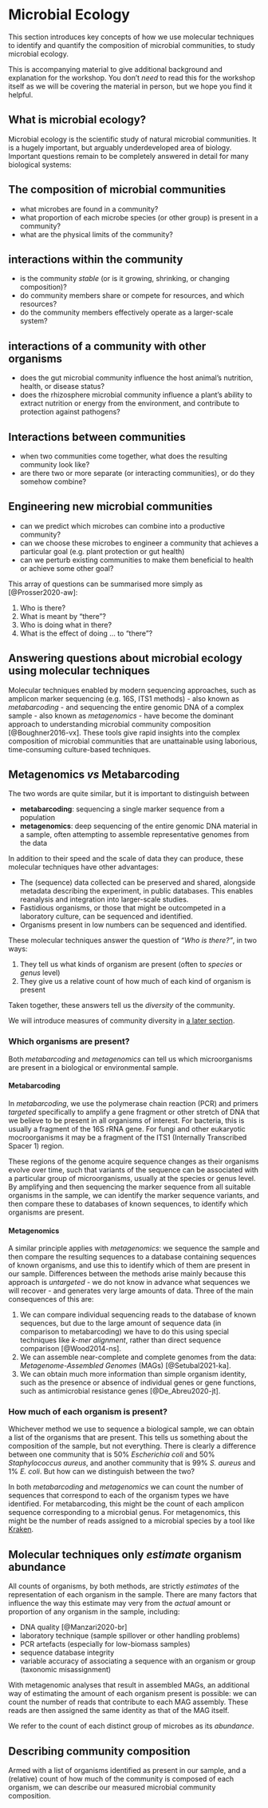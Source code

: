 # Microbial Ecology {#sec-microbial-ecology}

This section introduces key concepts of how we use molecular techniques to identify and quantify the composition of microbial communities, to study microbial ecology.

::: {.callout-note}
This is accompanying material to give additional background and explanation for the workshop. You don't _need_ to read this for the workshop itself as we will be covering the material in person, but we hope you find it helpful.
:::

## What is microbial ecology?

Microbial ecology is the scientific study of natural microbial communities. It is a hugely important, but arguably underdeveloped area of biology. Important questions remain to be completely answered in detail for many biological systems:

::: {.callout-tip collapse="true"}
## The composition of microbial communities

- what microbes are found in a community?
- what proportion of each microbe species (or other group) is present in a community?
- what are the physical limits of the community?
:::

::: {.callout-tip collapse="true"}
## interactions within the community

- is the community _stable_ (or is it growing, shrinking, or changing composition)?
- do community members share or compete for resources, and which resources?
- do the community members effectively operate as a larger-scale system?
:::
  
::: {.callout-tip collapse="true"}
## interactions of a community with other organisms

- does the gut microbial community influence the host animal's nutrition, health, or disease status?
- does the rhizosphere microbial community influence a plant's ability to extract nutrition or energy from the environment, and contribute to protection against pathogens?
:::
  
::: {.callout-tip collapse="true"}
## Interactions between communities

- when two communities come together, what does the resulting community look like?
- are there two or more separate (or interacting communities), or do they somehow combine?
:::

::: {.callout-tip collapse="true"}
## Engineering new microbial communities
- can we predict which microbes can combine into a productive community?
- can we choose these microbes to engineer a community that achieves a particular goal (e.g. plant protection or gut health)
- can we perturb existing communities to make them beneficial to health or achieve some other goal?
:::

This array of questions can be summarised more simply as [@Prosser2020-aw]:

1. Who is there?
2. What is meant by "there"?
3. Who is doing what in there?
4. What is the effect of doing … to "there"?

## Answering questions about microbial ecology using molecular techniques

Molecular techniques enabled by modern sequencing approaches, such as amplicon marker sequencing (e.g. 16S, ITS1 methods) - also known as _metabarcoding_ - and sequencing the entire genomic DNA of a complex sample - also known as _metagenomics_ - have become the dominant approach to understanding microbial community composition [@Boughner2016-vx]. These tools give rapid insights into the complex composition of microbial communities that are unattainable using laborious, time-consuming culture-based techniques.

::: {.callout-caution collapse="true"}
## Metagenomics _vs_ Metabarcoding

The two words are quite similar, but it is important to distinguish between

- **metabarcoding**: sequencing a single marker sequence from a population
- **metagenomics**: deep sequencing of the entire genomic DNA material in a sample, often attempting to assemble representative genomes from the data
:::

In addition to their speed and the scale of data they can produce, these molecular techniques have other advantages:

- The (sequence) data collected can be preserved and shared, alongside metadata describing the experiment, in public databases. This enables reanalysis and integration into larger-scale studies.
- Fastidious organisms, or those that might be outcompeted in a laboratory culture, can be sequenced and identified.
- Organisms present in low numbers can be sequenced and identified.

::: {.callout-important}
These molecular techniques answer the question of _"Who is there?"_, in two ways:

1. They tell us what kinds of organism are present (often to _species_ or _genus_ level)
2. They give us a relative count of how much of each kind of organism is present

Taken together, these answers tell us the _diversity_ of the community.
:::

::: {.callout-note}
We will introduce measures of community diversity in [a later section](diversity_measures.qmd).
:::


### Which organisms are present?

Both _metabarcoding_ and _metagenomics_ can tell us which microorganisms are present in a biological or environmental sample.

#### Metabarcoding

In _metabarcoding_, we use the polymerase chain reaction (PCR) and primers _targeted_ specifically to amplify a gene fragment or other stretch of DNA that we believe to be present in all organisms of interest. For bacteria, this is usually a fragment of the 16S rRNA gene. For fungi and other eukaryotic mocroorganisms it may be a fragment of the ITS1 (Internally Transcribed Spacer 1) region.

These regions of the genome acquire sequence changes as their organisms evolve over time, such that variants of the sequence can be associated with a particular group of microorganisms, usually at the species or genus level. By amplifying and then sequencing the marker sequence from all suitable organisms in the sample, we can identify the marker sequence variants, and then compare these to databases of known sequences, to identify which organisms are present.

#### Metagenomics

A similar principle applies with _metagenomics_: we sequence the sample and then compare the resulting sequences to a database containing sequences of known organisms, and use this to identify which of them are present in our sample. Differences between the methods arise mainly because this approach is _untargeted_ - we do not know in advance what sequences we will recover - and generates very large amounts of data. Three of the main consequences of this are:

1. We can compare individual sequencing reads to the database of known sequences, but due to the large amount of sequence data (in comparison to metabarcoding) we have to do this using special techniques like _$k$-mer alignment_, rather than direct sequence comparison [@Wood2014-ns].
2. We can assemble near-complete and complete genomes from the data: _Metagenome-Assembled Genomes_ (MAGs) [@Setubal2021-ka].
3. We can obtain much more information than simple organism identity, such as the presence or absence of individual genes or gene functions, such as antimicrobial resistance genes [@De_Abreu2020-jt].

### How much of each organism is present?

Whichever method we use to sequence a biological sample, we can obtain a list of the organisms that are present. This tells us something about the composition of the sample, but not everything. There is clearly a difference between one community that is 50% _Escherichia coli_ and 50% _Staphylococcus aureus_, and another community that is 99% _S. aureus_ and 1% _E. coli_. But how can we distinguish between the two?

In both _metabarcoding_ and _metagenomics_ we can count the number of sequences that correspond to each of the organism types we have identified. For metabarcoding, this might be the count of each amplicon sequence corresponding to a microbial genus. For metagenomics, this might be the number of reads assigned to a microbial species by a tool like [Kraken](https://ccb.jhu.edu/software/kraken/).

::: {.callout-warning collapse="true"}
## Molecular techniques only _estimate_ organism abundance

All counts of organisms, by both methods, are strictly _estimates_ of the representation of each organism in the sample. There are many factors that influence the way this estimate may very from the _actual_ amount or proportion of any organism in the sample, including:

- DNA quality [@Manzari2020-br]
- laboratory technique (sample spillover or other handling problems)
- PCR artefacts (especially for low-biomass samples)
- sequence database integrity
- variable accuracy of associating a sequence with an organism or group (taxonomic misassignment)
:::

With metagenomic analyses that result in assembled MAGs, an additional way of estimating the amount of each organism present is possible: we can count the number of reads that contribute to each MAG assembly. These reads are then assigned the same identity as that of the MAG itself.

We refer to the count of each distinct group of microbes as its _abundance_.

## Describing community composition

Armed with a list of organisms identified as present in our sample, and a (relative) count of how much of the community is composed of each organism, we can describe our measured microbial community composition.
